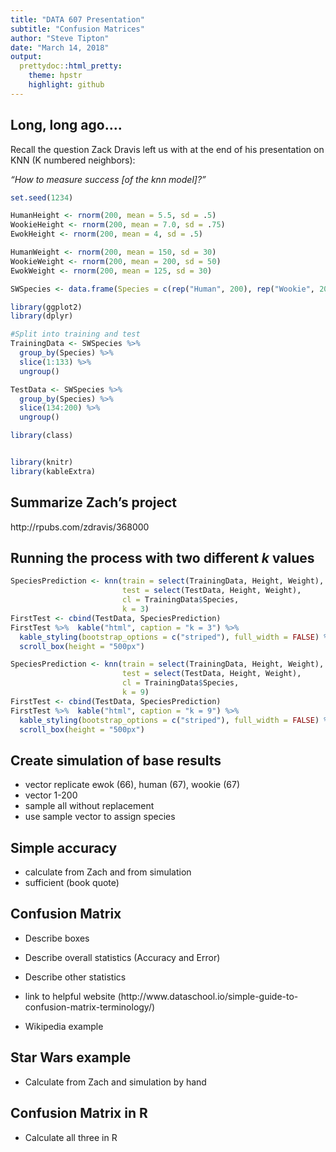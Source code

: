 ---
title: "DATA 607 Presentation"
subtitle: "Confusion Matrices"
author: "Steve Tipton"
date: "March 14, 2018"
output:
  prettydoc::html_pretty:
    theme: hpstr
    highlight: github
---

## Long, long ago....

Recall the question Zack Dravis left us with at the end of his presentation on KNN (K numbered neighbors):

*"How to measure success [of the knn model]?"*

```{r, echo = FALSE, warning = FALSE, message = FALSE}
set.seed(1234)

HumanHeight <- rnorm(200, mean = 5.5, sd = .5)
WookieHeight <- rnorm(200, mean = 7.0, sd = .75)
EwokHeight <- rnorm(200, mean = 4, sd = .5)

HumanWeight <- rnorm(200, mean = 150, sd = 30)
WookieWeight <- rnorm(200, mean = 200, sd = 50)
EwokWeight <- rnorm(200, mean = 125, sd = 30)

SWSpecies <- data.frame(Species = c(rep("Human", 200), rep("Wookie", 200), rep("Ewok", 200)), Height = c(HumanHeight, WookieHeight, EwokHeight), Weight = c(HumanWeight, WookieWeight, EwokWeight))

library(ggplot2)
library(dplyr)

#Split into training and test
TrainingData <- SWSpecies %>%
  group_by(Species) %>%
  slice(1:133) %>%
  ungroup()

TestData <- SWSpecies %>%
  group_by(Species) %>%
  slice(134:200) %>%
  ungroup()

library(class)


library(knitr)
library(kableExtra)
```

## Summarize Zach's project

http://rpubs.com/zdravis/368000

## Running the process with two different $k$ values

```{r}
SpeciesPrediction <- knn(train = select(TrainingData, Height, Weight), 
                         test = select(TestData, Height, Weight), 
                         cl = TrainingData$Species, 
                         k = 3)
FirstTest <- cbind(TestData, SpeciesPrediction)
FirstTest %>%  kable("html", caption = "k = 3") %>%
  kable_styling(bootstrap_options = c("striped"), full_width = FALSE) %>%
  scroll_box(height = "500px")
```

```{r}
SpeciesPrediction <- knn(train = select(TrainingData, Height, Weight), 
                         test = select(TestData, Height, Weight), 
                         cl = TrainingData$Species, 
                         k = 9)
FirstTest <- cbind(TestData, SpeciesPrediction)
FirstTest %>%  kable("html", caption = "k = 9") %>%
  kable_styling(bootstrap_options = c("striped"), full_width = FALSE) %>%
  scroll_box(height = "500px")
```

## Create simulation of base results

* vector replicate ewok (66), human (67), wookie (67)
* vector 1-200
* sample all without replacement
* use sample vector to assign species

## Simple accuracy

* calculate from Zach and from simulation
* sufficient (book quote)

## Confusion Matrix

* Describe boxes
* Describe overall statistics (Accuracy and Error)
* Describe other statistics
* link to helpful website (http://www.dataschool.io/simple-guide-to-confusion-matrix-terminology/)

* Wikipedia example

## Star Wars example

* Calculate from Zach and simulation by hand

## Confusion Matrix in R

* Calculate all three in R
